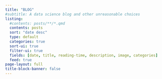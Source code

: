 ```yaml
---
title: "BLOG"
#subtitle: A data science blog and other unreasonable choices
listing:
  #contents: posts/**/*.qmd
  contents: posts
  sort: "date desc"
  type: default
  categories: true
  sort-ui: true
  filter-ui: true
  fields: [date, title, reading-time, description, image, categories]
  feed: true
page-layout: full
title-block-banner: false
---
```


<!-- https://beamilz.com/posts/2022-06-05-creating-a-blog-with-quarto/en/ -->

<!-- https://albert-rapp.de/posts/13_quarto_blog_writing_guide/13_quarto_blog_writing_guide.html -->
